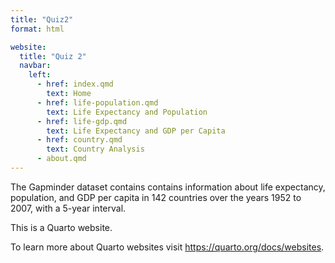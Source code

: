 ```yaml
---
title: "Quiz2"
format: html

website:
  title: "Quiz 2"
  navbar:
    left:
      - href: index.qmd
        text: Home
      - href: life-population.qmd
        text: Life Expectancy and Population
      - href: life-gdp.qmd
        text: Life Expectancy and GDP per Capita
      - href: country.qmd
        text: Country Analysis
      - about.qmd
---
```


The Gapminder dataset contains contains information about life expectancy, population, and GDP per capita in 142 countries over the years 1952 to 2007, with a 5-year interval.

This is a Quarto website.

To learn more about Quarto websites visit <https://quarto.org/docs/websites>.
